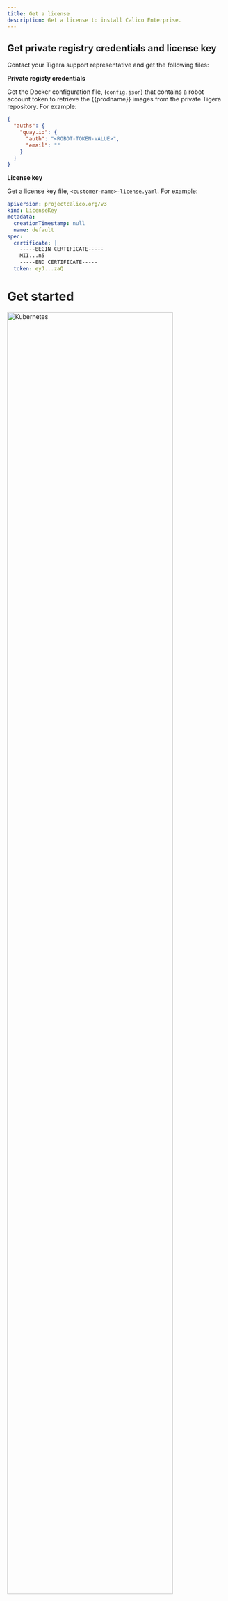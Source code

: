```yaml
---
title: Get a license
description: Get a license to install Calico Enterprise.
---
```


## Get private registry credentials and license key

Contact your Tigera support representative and get the following files:

**Private registy credentials**

Get the Docker configuration file, (`config.json`) that contains a robot account token to retrieve the {{prodname}} images from the private Tigera repository. For example:

```json
{
  "auths": {
    "quay.io": {
      "auth": "<ROBOT-TOKEN-VALUE>",
      "email": ""
    }
  }
}
```

**License key**

Get a license key file, `<customer-name>-license.yaml`. For example:

```yaml
apiVersion: projectcalico.org/v3
kind: LicenseKey
metadata:
  creationTimestamp: null
  name: default
spec:
  certificate: |
    -----BEGIN CERTIFICATE-----
    MII...n5
    -----END CERTIFICATE-----
  token: eyJ...zaQ
```

# Get started

<div className='row'>
  <div className='col-xs-6 col-md-3' style={{ textAlign: 'center' }}>
    <a href="kubernetes" className='thumbnail'>
      <img src="/img/calico-enterprise/kubernetes_logo.svg" alt="Kubernetes" width="87%"/>
    </a>
    Kubernetes
  </div>
  <div className='col-xs-6 col-md-3' style={{ textAlign: 'center' }}>
    <a href="/getting-started/install-on-clusters/kubernetes/eks/" className='thumbnail'>
      <img src="/img/calico-enterprise/icon-aws-amazon-eks.svg" alt="Amazon EKS" width="75%"/>
    </a>
    Amazon EKS
  </div>
  <div className='col-xs-6 col-md-3' style={{ textAlign: 'center' }}>
    <a href="/getting-started/install-on-clusters/kubernetes/aks/" className='thumbnail'>
      <img src="/img/calico-enterprise/icon-azure-kubernetes-services.svg" alt="Azure AKS" width="85%"/>
    </a>
    Azure AKS
  </div>
  <div className='col-xs-6 col-md-3' style={{ textAlign: 'center' }}>
    <a href="/getting-started/install-on-clusters/kubernetes/docker-enterprise/" className='thumbnail'>
      <img src="/img/calico-enterprise/Docker-R-Logo-08-2018-Monochomatic-RGB_Vertical-x3.jpg" alt="Docker Enterprise" width="98%"/>
    </a>
    Docker Enterprise
  </div>
  <div className='col-xs-6 col-md-3' style={{ textAlign: 'center' }}>
    <a href="openshift/installation" className='thumbnail'>
      <img src="/img/calico-enterprise/OpenShift-LogoType.svg" alt="OpenShift" width="80%"/>
    </a>
    OpenShift
  </div>
</div>
